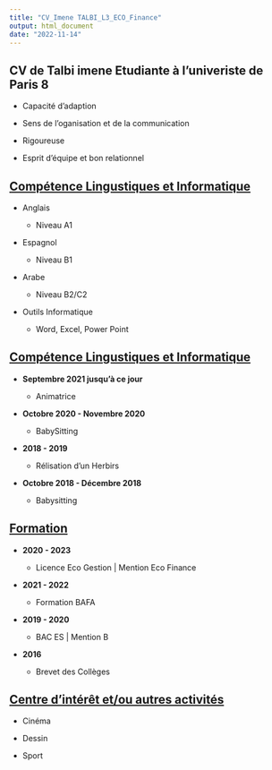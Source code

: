 ```yaml
---
title: "CV_Imene TALBI_L3_ECO_Finance"
output: html_document
date: "2022-11-14"
---
```


## CV de Talbi imene Etudiante à l'univeriste de Paris 8

-   Capacité d'adaption

-   Sens de l'oganisation et de la communication

-   Rigoureuse

-   Esprit d'équipe et bon relationnel

## [Compétence Lingustiques et Informatique]{.underline}

-   Anglais

    -   Niveau A1

-   Espagnol

    -   Niveau B1

-   Arabe

    -   Niveau B2/C2

-   Outils Informatique

    -   Word, Excel, Power Point

## [Compétence Lingustiques et Informatique]{.underline}

-   **Septembre 2021 jusqu'à ce jour**

    -   Animatrice

-   **Octobre 2020 - Novembre 2020**

    -   BabySitting

-   **2018 - 2019**

    -   Rélisation d'un Herbirs

-   **Octobre 2018 - Décembre 2018**

    -   Babysitting


## [Formation]{.underline}

-   **2020 - 2023**

    -   Licence Eco Gestion \| Mention Eco Finance

-   **2021 - 2022**

    -   Formation BAFA

-   **2019 - 2020**

    -   BAC ES \| Mention B

-   **2016**

    -   Brevet des Collèges

## [Centre d'intérêt et/ou autres activités]{.underline}

-   Cinéma

-   Dessin

-   Sport
